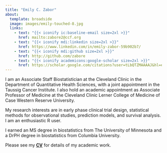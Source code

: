 ```yaml
---
title: "Emily C. Zabor"
about:
  template: broadside
  image: images/emily-touched-8.jpg
  links:
    - text: "{{< iconify ic:baseline-email size=2xl >}}"
      href: mailto:zabore2@ccf.org
    - text: "{{< iconify mdi:linkedin size=2xl >}}"
      href: https://www.linkedin.com/in/emily-zabor-59b902b7/
    - text: "{{< iconify mdi:github size=2xl >}}"
      href: http://github.com/zabore
    - text: "{{< iconify academicons:google-scholar size=2xl >}}"
      href: https://scholar.google.com/citations?user=tLbQTZMAAAAJ&hl=en&oi=ao
---
```


I am an Associate Staff Biostatistician at the Cleveland Clinic in the Department of Quantitative Health Sciences, with a joint appointment in the Taussig Cancer Institute. I also hold an academic appointment as Associate Professor of Medicine at the Cleveland Clinic Lerner College of Medicine of Case Western Reserve University. 

My research interests are in early phase clinical trial design, statistical methods for observational studies, prediction models, and survival analysis. I am an enthusiastic R user.

I earned an MS degree in biostatistics from The University of Minnesota and a DrPH degree in biostatistics from Columbia University.  

Please see my [**CV**](files/Zabor-Emily-CV.pdf) for details of my academic work.